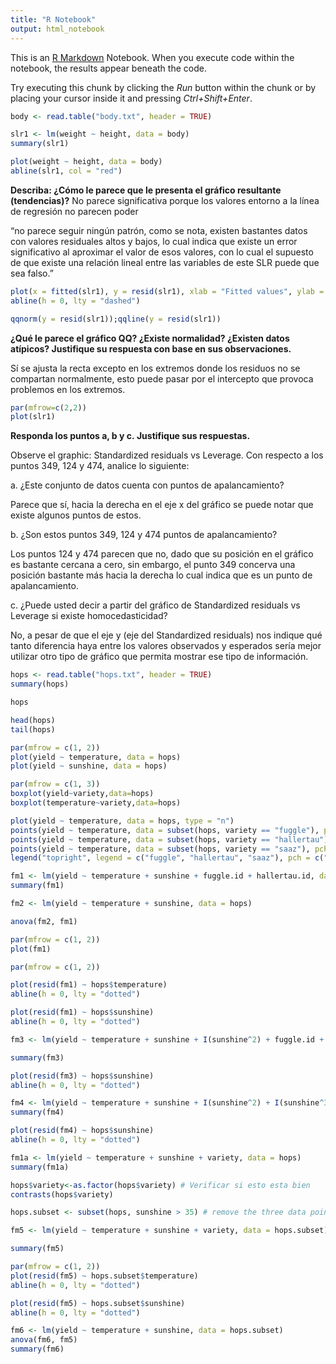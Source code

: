 ```yaml
---
title: "R Notebook"
output: html_notebook
---
```


This is an [R Markdown](http://rmarkdown.rstudio.com) Notebook. When you execute code within the notebook, the results appear beneath the code.

Try executing this chunk by clicking the *Run* button within the chunk or by placing your cursor inside it and pressing *Ctrl+Shift+Enter*.

```r
body <- read.table("body.txt", header = TRUE)
```

```r
slr1 <- lm(weight ~ height, data = body)
summary(slr1) 
```

```r
plot(weight ~ height, data = body)
abline(slr1, col = "red")
```

**Describa: ¿Cómo le parece que le presenta el gráfico resultante (tendencias)?** No parece significativa porque los valores entorno a la línea de regresión no parecen poder\

"no parece seguir ningún patrón, como se nota, existen bastantes datos con valores residuales altos y bajos, lo cual indica que existe un error significativo al aproximar el valor de esos valores, con lo cual el supuesto de que existe una relación lineal entre las variables de este SLR puede que sea falso."

```r
plot(x = fitted(slr1), y = resid(slr1), xlab = "Fitted values", ylab = "Residuals")
abline(h = 0, lty = "dashed")
```

```r
qqnorm(y = resid(slr1));qqline(y = resid(slr1))
```

**¿Qué le parece el gráfico QQ? ¿Existe normalidad? ¿Existen datos atípicos? Justifique su respuesta con base en sus observaciones.**

Sí se ajusta la recta excepto en los extremos donde los residuos no se compartan normalmente, esto puede pasar por el intercepto que provoca problemos en los extremos.

```r
par(mfrow=c(2,2))
plot(slr1)
```

**Responda los puntos a, b y c. Justifique sus respuestas.**

Observe el graphic: Standardized residuals vs Leverage. Con respecto a los puntos 349, 124 y 474, analice lo siguiente:

a\. ¿Este conjunto de datos cuenta con puntos de apalancamiento?

Parece que sí, hacia la derecha en el eje x del gráfico se puede notar que existe algunos puntos de estos.

b\. ¿Son estos puntos 349, 124 y 474 puntos de apalancamiento?

Los puntos 124 y 474 parecen que no, dado que su posición en el gráfico es bastante cercana a cero, sin embargo, el punto 349 concerva una posición bastante más hacia la derecha lo cual indica que es un punto de apalancamiento.

c\. ¿Puede usted decir a partir del gráfico de Standardized residuals vs Leverage si existe homocedasticidad?

No, a pesar de que el eje y (eje del Standardized residuals) nos indique qué tanto diferencia haya entre los valores observados y esperados sería mejor utilizar otro tipo de gráfico que permita mostrar ese tipo de información.

```r
hops <- read.table("hops.txt", header = TRUE)
summary(hops)
```

```r
hops
```

```r
head(hops)
tail(hops)
```

```r
par(mfrow = c(1, 2))
plot(yield ~ temperature, data = hops)
plot(yield ~ sunshine, data = hops)

par(mfrow = c(1, 3))
boxplot(yield~variety,data=hops)
boxplot(temperature~variety,data=hops)

```

```r
plot(yield ~ temperature, data = hops, type = "n")
points(yield ~ temperature, data = subset(hops, variety == "fuggle"), pch = "F")
points(yield ~ temperature, data = subset(hops, variety == "hallertau"), pch = "H")
points(yield ~ temperature, data = subset(hops, variety == "saaz"), pch = "S")
legend("topright", legend = c("fuggle", "hallertau", "saaz"), pch = c("F", "H", "S"))
```

```r
fm1 <- lm(yield ~ temperature + sunshine + fuggle.id + hallertau.id, data = hops)
summary(fm1)
```

```r
fm2 <- lm(yield ~ temperature + sunshine, data = hops)
```

```r
anova(fm2, fm1)
```

```r
par(mfrow = c(1, 2))
plot(fm1)
```

```r
par(mfrow = c(1, 2))

plot(resid(fm1) ~ hops$temperature)
abline(h = 0, lty = "dotted")

plot(resid(fm1) ~ hops$sunshine)
abline(h = 0, lty = "dotted")
```

```r
fm3 <- lm(yield ~ temperature + sunshine + I(sunshine^2) + fuggle.id + hallertau.id, data = hops)

summary(fm3)
```

```r
plot(resid(fm3) ~ hops$sunshine)
abline(h = 0, lty = "dotted")
```

```r
fm4 <- lm(yield ~ temperature + sunshine + I(sunshine^2) + I(sunshine^3) + fuggle.id + hallertau.id, data = hops)
summary(fm4)
```

```r
plot(resid(fm4) ~ hops$sunshine)
abline(h = 0, lty = "dotted")
```

```r
fm1a <- lm(yield ~ temperature + sunshine + variety, data = hops)
summary(fm1a)
```

```r
hops$variety<-as.factor(hops$variety) # Verificar si esto esta bien
contrasts(hops$variety)
```

```r
hops.subset <- subset(hops, sunshine > 35) # remove the three data points with sunshine < 35

fm5 <- lm(yield ~ temperature + sunshine + variety, data = hops.subset)

summary(fm5)
```

```r
par(mfrow = c(1, 2))
plot(resid(fm5) ~ hops.subset$temperature)
abline(h = 0, lty = "dotted")

plot(resid(fm5) ~ hops.subset$sunshine)
abline(h = 0, lty = "dotted")
```

```r
fm6 <- lm(yield ~ temperature + sunshine, data = hops.subset)
anova(fm6, fm5)
summary(fm6)
```
